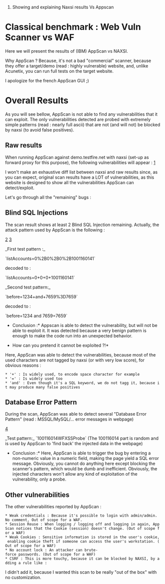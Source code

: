 #Showing and explaining Naxsi results Vs Appscan

= Classical benchmark : Web Vuln Scanner vs WAF =


Here we will present the results of (IBM) AppScan vs NAXSI.

Why AppScan ? Because, it's not a bad "commercial" scanner, because they offer a target/demo (read : highly vulnerable) website, and, unlike Acunetix, you can run full tests on the target website.

I apologize for the french AppScan GUI ;)

= Overall Results =

As you will see bellow, AppScan is not able to find any vulnerabilities that it can exploit. The only vulnerabilities detected are probed with extremely simple patterns (read : nearly full ascii) that are not (and will not) be blocked by naxsi (to avoid false positives).

== Raw results ==
When running AppScan against demo.testfire.net with naxsi (set-up as forward proxy for this purpose), the following vulnerabilities will appear :
[http://naxsi.googlecode.com/svn/wiki/appscanfull.png]

I won't make an exhaustive diff list between naxsi and raw results since, as you can expect, original scan results have a LOT of vulnerabilities, as this website is designed to show all the vulnerabilities AppScan can detect/exploit.

Let's go through all the "remaining" bugs :

== Blind SQL Injections ==
The scan result shows at least 2 Blind SQL Injection remaining. Actually, the attack pattern used by AppScan is the following :

[http://naxsi.googlecode.com/svn/wiki/appscandetails1.png]
[http://naxsi.googlecode.com/svn/wiki/appscandetails2.png]


_First test pattern :_

`listAccounts=0%2B0%2B0%2B1001160141`

decoded to :

`listAccounts=0+0+0+1001160141`

_Second test pattern:_

`before=1234+and+7659%3D7659`

decoded to :

`before=1234 and 7659=7659`
 

*Conclusion :* Appscan is able to detect the vulnerability, but will not be able to exploit it. It was detected because a very benign pattern is enough to make the code run into an unexpected behavior.

*How can you pretend it cannot be exploited ?!* 
Here, AppScan was able to detect the vulnerabilities, because most of the used characters are not tagged by naxsi (or with very low score), for obvious reasons :

 * '+' : Is widely used, to encode space character for example
 * '=' : Is widely used too
 * 'and' : Even though it's a SQL keyword, we do not tagg it, because it may produce many false positives


== Database Error Pattern ==
During the scan, AppScan was able to detect several "Database Error Pattern" (read : MSSQL/MySQL/... error messages in webpage)

[http://naxsi.googlecode.com/svn/wiki/appscandetails3.png]

_Test pattern:_
`100116014WFXSSProbe` (The 100116014 part is random and is used by AppScan to 'find back' the injected data in the webpage)

*Conclusion :* Here, AppScan is able to trigger the bug by entering a non-numeric value in a numeric field, making the page yield a SQL error message. Obviously, you cannot do anything here except blocking the scanner's pattern, which would be dumb and inefficient. Obviously, the injected characters won't allow any kind of exploitation of the vulnerability, only a probe.

== Other vulnerabilities ==

The other vulnerabilities reported by AppScan :
 * Weak credentials : Because it's possible to login with admin/admin. No comment, Out of scope for a WAF.
 * Session Reuse : When logging / logging off and logging in again, AppScan notices that the Cookie (session) doesn't change. (Out of scope for a WAF)
 * Weak Cookies : Sensitive information is stored in the user's cookie, enabling cookie theft if someone can access the user's workstation. (Out of scope for a WAF)
 * No account lock : An attacker can brute-force passwords. (Out of scope for a WAF)
 * CSRF : This is more touchy, because it can be blocked by NAXSI, by adding a rule like :
{{{BasicRule "rx:http://demo.testfire.net/*" "mz:$HEADERS:Referer";}}}

I didn't add it, because I wanted this scan to be really "out of the box" with no customization.